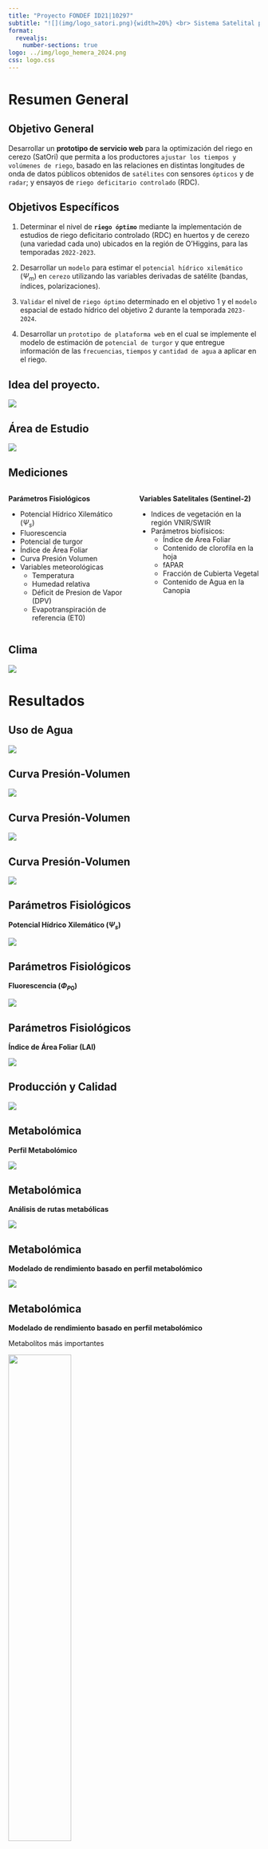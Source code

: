 ```yaml
---
title: "Proyecto FONDEF ID21|10297"
subtitle: "![](img/logo_satori.png){width=20%} <br> Sistema Satelital para la Optimización de Riego"
format: 
  revealjs:
    number-sections: true
logo: ../img/logo_hemera_2024.png
css: logo.css
---
```


# Resumen General 

## Objetivo General {.smaller background-image="img/logo_satori.png" background-position="97.5% 2.5%" background-size="7.5%" layout="true"}

Desarrollar un **prototipo de servicio web** para la optimización del riego en cerezo (SatOri) que permita a los productores `ajustar los tiempos y volúmenes de riego`, basado en las relaciones en distintas longitudes de onda de datos públicos obtenidos de `satélites` con sensores `ópticos` y de `radar`; y ensayos de `riego deficitario controlado` (RDC).

## Objetivos Específicos {.smaller background-image="img/logo_satori.png" background-position="97.5% 2.5%" background-size="7.5%" layout="true"}

::: incremental
1.  Determinar el nivel de **`riego óptimo`** mediante la implementación de estudios de riego deficitario controlado (RDC) en huertos y de cerezo (una variedad cada uno) ubicados en la región de O'Higgins, para las temporadas `2022-2023`.

2.  Desarrollar un `modelo` para estimar el `potencial hídrico xilemático` ($\Psi_m$) en `cerezo` utilizando las variables derivadas de satélite (bandas, índices, polarizaciones).

3.  `Validar` el nivel de `riego óptimo` determinado en el objetivo 1 y el `modelo` espacial de estado hídrico del objetivo 2 durante la temporada `2023-2024`.

4.  Desarrollar un `prototipo de plataforma web` en el cual se implemente el modelo de estimación de `potencial de turgor` y que entregue información de las `frecuencias`, `tiempos` y `cantidad de agua` a aplicar en el riego.
:::

## Idea del proyecto. {.smaller background-image="img/logo_satori.png" background-position="97.5% 2.5%" background-size="7.5%" layout="true"}

![](img/metodo3.png)

## Área de Estudio {.smaller background-image="img/logo_satori.png" background-position="97.5% 2.5%" background-size="7.5%" layout="true"}

![](img/area_de_estudio.png){fig-align='center'}

## Mediciones {.smaller background-image="img/logo_satori.png" background-position="97.5% 2.5%" background-size="7.5%" layout="true"}

::: {.columns}
::: {.column width=50%}
**Parámetros Fisiológicos**   

* Potencial Hídrico Xilemático ($\Psi_s$)  
* Fluorescencia  
* Potencial de turgor  
* Índice de Área Foliar  
* Curva Presión Volumen  
* Variables meteorológicas  
  + Temperatura  
  + Humedad relativa  
  + Déficit de Presion de Vapor (DPV)  
  + Evapotranspiración de referencia (ET0)  
:::
::: {.column width=50%}
**Variables Satelitales (Sentinel-2)**

* Indices de vegetación en la región VNIR/SWIR
* Parámetros biofísicos:
  + Índice de Área Foliar
  + Contenido de clorofila en la hoja
  + fAPAR
  + Fracción de Cubierta Vegetal
  + Contenido de Agua en la Canopia


:::
:::

## Clima {.smaller background-image="img/logo_satori.png" background-position="97.5% 2.5%" background-size="7.5%" layout="true"}

![](img/series_clima.png){fig-align='center'}


# Resultados 

## Uso de Agua {.smaller background-image="img/logo_satori.png" background-position="97.5% 2.5%" background-size="7.5%" layout="true"}

![](img/riego_lamina.png)

## Curva Presión-Volumen {.smaller background-image="img/logo_satori.png" background-position="97.5% 2.5%" background-size="7.5%" layout="true"}

![](img/tlp.png)

## Curva Presión-Volumen {.smaller background-image="img/logo_satori.png" background-position="97.5% 2.5%" background-size="7.5%" layout="true"}

![](img/tlp_la_esperanza_T0_1.png)

## Curva Presión-Volumen {.smaller background-image="img/logo_satori.png" background-position="97.5% 2.5%" background-size="7.5%" layout="true"}

![](img/tlp_sitios.png)


## Parámetros Fisiológicos {.smaller background-image="img/logo_satori.png" background-position="97.5% 2.5%" background-size="7.5%" layout="true"}

**Potencial Hídrico Xilemático ($\Psi_s$)**

![](img/potencial_dia.png)

## Parámetros Fisiológicos {.smaller background-image="img/logo_satori.png" background-position="97.5% 2.5%" background-size="7.5%" layout="true"}

**Fluorescencia ($\Phi_{P0}$)**

![](img/fluorescencia.png)

## Parámetros Fisiológicos {.smaller background-image="img/logo_satori.png" background-position="97.5% 2.5%" background-size="7.5%" layout="true"}

**Índice de Área Foliar (LAI)**

![](img/lai.png)

## Producción y Calidad {.smaller background-image="img/logo_satori.png" background-position="97.5% 2.5%" background-size="7.5%" layout="true"}

![](img/rendimiento.png){fig-align='center'}


## Metabolómica {.smaller background-image="img/logo_satori.png" background-position="97.5% 2.5%" background-size="7.5%" layout="true"}

**Perfil Metabolómico**

![](img/Heatmap_RC_24.png)

## Metabolómica {.smaller background-image="img/logo_satori.png" background-position="97.5% 2.5%" background-size="7.5%" layout="true"}

**Análisis de rutas metabólicas**

![](img/via_metabol_t0vst3_rc.png){fig-align='center'}

## Metabolómica {.smaller background-image="img/logo_satori.png" background-position="97.5% 2.5%" background-size="7.5%" layout="true"}

**Modelado de rendimiento basado en perfil metabolómico**

![](img/rendimiento_metabolitos.png)

## Metabolómica {.smaller background-image="img/logo_satori.png" background-position="97.5% 2.5%" background-size="7.5%" layout="true"}

**Modelado de rendimiento basado en perfil metabolómico**

Metabolítos más importantes 

![](img/importancia_metabolitos.png){width='50%' fig_align='center'}


## Modelo Estimación $\Psi_s$ {.smaller background-image="img/logo_satori.png" background-position="97.5% 2.5%" background-size="7.5%" layout="true"}
